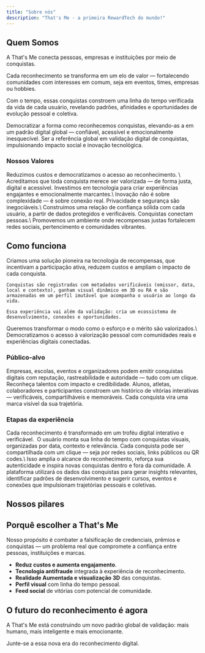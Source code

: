 ```yaml
---
title: "Sobre nós"
description: "That's Me - a primeira RewardTech do mundo!"
---
```


## Quem Somos

A That's Me conecta pessoas, empresas e instituições por meio de conquistas.

Cada reconhecimento se transforma em um elo de valor — fortalecendo comunidades com interesses em comum, seja em eventos, times, empresas ou hobbies.

Com o tempo, essas conquistas constroem uma linha do tempo verificada da vida de cada usuário, revelando padrões, afinidades e oportunidades de evolução pessoal e coletiva.

<CardGroup cols={2}>
  <Card title="🎯 Missão">
    Democratizar a forma como reconhecemos conquistas, elevando-as a em um padrão digital global — confiável, acessível e emocionalmente inesquecível.
  </Card>
  <Card title="🚀 Visão">
    Ser a referência global em validação digital de conquistas, impulsionando impacto social e inovação tecnológica.
  </Card>
</CardGroup>

### Nossos Valores

<AccordionGroup>
  <Accordion title="⭐️ Reconhecimento que gera valor">
    Reduzimos custos e democratizamos o acesso ao reconhecimento. \
    Acreditamos que toda conquista merece ser valorizada — de forma justa, digital e acessível.
  </Accordion>
  <Accordion title="💻 Tecnologia com propósito">
    Investimos em tecnologia para criar experiências engajantes e emocionalmente marcantes.\
    Inovação não é sobre complexidade — é sobre conexão real.
  </Accordion>
  <Accordion title="🔒 Transparência como base">
    Privacidade e segurança são inegociáveis.\
    Construímos uma relação de confiança sólida com cada usuário, a partir de dados protegidos e verificáveis.
  </Accordion>
  <Accordion title="🤝 Comunidade como força">
    Conquistas conectam pessoas.\
    Promovemos um ambiente onde recompensas justas fortalecem redes sociais, pertencimento e comunidades vibrantes.
  </Accordion>
</AccordionGroup>

## Como funciona

<Tabs>
  <Tab title="O que fazemos">
    Criamos uma solução pioneira na tecnologia de recompensas, que incentivam a participação ativa, reduzem custos e ampliam o impacto de cada conquista.

    Conquistas são registradas com metadados verificáveis (emissor, data, local e contexto), ganham visual dinâmico em 3D ou RA e são armazenadas em um perfil imutável que acompanha o usuário ao longo da vida.

    Essa experiência vai além da validação: cria um ecossistema de desenvolvimento, conexões e oportunidades.
  </Tab>
  <Tab title="Porquê fazemos">
    Queremos transformar o modo como o esforço e o mérito são valorizados.\
    Democratizamos o acesso à valorização pessoal com comunidades reais e experiências digitais conectadas.
  </Tab>
</Tabs>

### Público-alvo

<CardGroup cols={1}>
  <Card title="🏢 Para emissores">
    Empresas, escolas, eventos e organizadores podem emitir conquistas digitais com reputação, rastreabilidade e autoridade — tudo com um clique.
    Reconheça talentos com impacto e credibilidade.
  </Card>
  <Card title="👤 Para reconhecidos">
    Alunos, atletas, colaboradores e participantes constroem um histórico de vitórias interativas — verificáveis, compartilháveis e memoráveis.
    Cada conquista vira uma marca visível da sua trajetória.
  </Card>
</CardGroup>

### Etapas da experiência

<Steps>
  <Step title="Registro da conquista">
    Cada reconhecimento é transformado em um troféu digital interativo e verificável.
  </Step>
  <Step title="Construção do perfil">
     O usuário monta sua linha do tempo com conquistas visuais, organizadas por data, contexto e relevância.
  </Step>
  <Step title="Compartilhamento e inspiração">
    Cada conquista pode ser compartilhada com um clique — seja por redes sociais, links públicos ou QR codes.\
    Isso amplia o alcance do reconhecimento, reforça sua autenticidade e inspira novas conquistas dentro e fora da comunidade.
  </Step>
  <Step title="Insights e Conexões (Em breve)">
    A plataforma utilizará os dados das conquistas para gerar insights relevantes, identificar padrões de desenvolvimento e sugerir cursos, eventos e conexões que impulsionam trajetórias pessoais e coletivas.
  </Step>
</Steps>

## Nossos pilares

<CardGroup cols={1}>
  <Card title="Criamos uma nova categoria de tecnologia de recompensas, que une validação, impacto emocional e dados acionáveis." img="images/RewardTech.png">
    
  </Card>
  <Card title="Cada conquista representa uma história real que merece ser registrada, celebrada e compartilhada." img="images/ValidacaoPessoal.png">
    
  </Card>
  <Card title="Reconhecimentos conectam pessoas e criam comunidades em torno de causas, interesses e vitórias." img="images/EcossistemaSocial.png">
    
  </Card>
</CardGroup>

## Porquê escolher a That's Me

Nosso propósito é combater a falsificação de credenciais, prêmios e conquistas — um problema real que compromete a confiança entre pessoas, instituições e marcas.

- **Reduz custos e aumenta engajamento**.
- **Tecnologia antifraude** integrada à experiência de reconhecimento.
- **Realidade Aumentada e visualização 3D** das conquistas.
- **Perfil visual** com linha do tempo pessoal.
- **Feed social** de vitórias com potencial de comunidade.

## O futuro do reconhecimento é agora

A That's Me está construindo um novo padrão global de validação: mais humano, mais inteligente e mais emocionante.

Junte-se a essa nova era do reconhecimento digital.
